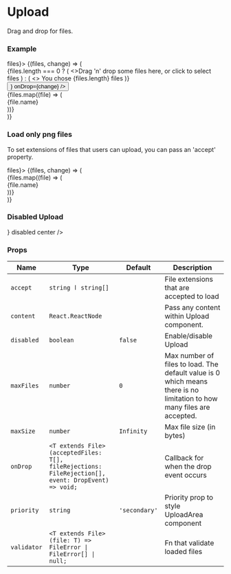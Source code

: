 
# Upload

Drag and drop for files.

### Example

<Playground>
  <StateEvent initial={[]} change={(files) => files}>
    {(files, change) => (
      <div style={{ display: 'flex' }}>
        <div style={{ minWidth: '600px', height: '300px', padding: '10px' }}>
          <Upload
            content={
              <FormBlock style={{ alignItems: 'center' }}>
                <div style={{ padding: '10px', textAlign: 'center' }}>
                  {files.length === 0 ? (
                    <>Drag 'n' drop some files here, or click to select files</>
                  ) : (
                    <> You chose {files.length} files</>
                  )}
                </div>
                <Button text="Upload files " priority="primary" />
              </FormBlock>
            }
            onDrop={change}
          />
        </div>
        <div style={{ padding: '10px' }}>
          {files.map((file) => (
            <div key={file.name}>{file.name}</div>
          ))}
        </div>
      </div>
    )}
  </StateEvent>
</Playground>

### Load only png files

To set extensions of files that users can upload, you can pass an 'accept' property.

<Playground>
  <StateEvent initial={[]} change={(files) => files}>
    {(files, change) => (
      <div style={{ display: 'flex' }}>
        <div style={{ minWidth: '600px', height: '300px', padding: '10px' }}>
          <Upload
            content="You can upload only png images"
            onDrop={change}
            accept="image/png"
            center
          />
        </div>
        <div style={{ padding: '10px' }}>
          {files.map((file) => (
            <div key={file.name}>{file.name}</div>
          ))}
        </div>
      </div>
    )}
  </StateEvent>
</Playground>

### Disabled Upload

<Playground>
  <div style={{ minWidth: '600px', height: '300px', padding: '10px' }}>
    <Upload
      content={<Button text="Disabled button" priority="primary" disabled />}
      disabled
      center
    />
  </div>
</Playground>

### Props

| Name        | Type                                                                                               | Default       | Description                                                                                                            |
| ----------- | -------------------------------------------------------------------------------------------------- | ------------- | ---------------------------------------------------------------------------------------------------------------------- |
| `accept`    | `string ӏ string[]`                                                                                |               | File extensions that are accepted to load                                                                              |
| `content`   | `React.ReactNode`                                                                                  |               | Pass any content within Upload component.                                                                              |
| `disabled`  | `boolean`                                                                                          | `false`       | Enable/disable Upload                                                                                                  |
| `maxFiles`  | `number`                                                                                           | `0`           | Max number of files to load. The default value is 0 which means there is no limitation to how many files are accepted. |
| `maxSize`   | `number`                                                                                           | `Infinity`    | Max file size (in bytes)                                                                                               |
| `onDrop`    | `<T extends File>(acceptedFiles: T[], fileRejections: FileRejection[], event: DropEvent) => void;` |               | Callback for when the drop event occurs                                                                                |
| `priority`  | `string`                                                                                           | `'secondary'` | Priority prop to style UploadArea component                                                                            |
| `validator` | `<T extends File>(file: T) => FileError \| FileError[] \| null;`                                   |               | Fn that validate loaded files                                                                                          |
